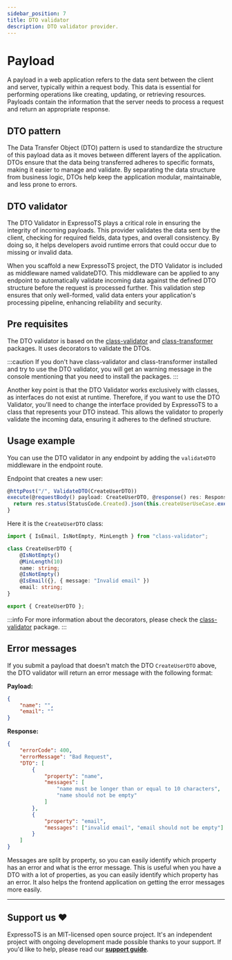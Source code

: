 ```yaml
---
sidebar_position: 7
title: DTO validator
description: DTO validator provider.
---
```


# Payload

A payload in a web application refers to the data sent between the client and server, typically within a request body. This data is essential for performing operations like creating, updating, or retrieving resources. Payloads contain the information that the server needs to process a request and return an appropriate response.

## DTO pattern

The Data Transfer Object (DTO) pattern is used to standardize the structure of this payload data as it moves between different layers of the application. DTOs ensure that the data being transferred adheres to specific formats, making it easier to manage and validate. By separating the data structure from business logic, DTOs help keep the application modular, maintainable, and less prone to errors.

## DTO validator

The DTO Validator in ExpressoTS plays a critical role in ensuring the integrity of incoming payloads. This provider validates the data sent by the client, checking for required fields, data types, and overall consistency. By doing so, it helps developers avoid runtime errors that could occur due to missing or invalid data.

When you scaffold a new ExpressoTS project, the DTO Validator is included as middleware named validateDTO. This middleware can be applied to any endpoint to automatically validate incoming data against the defined DTO structure before the request is processed further. This validation step ensures that only well-formed, valid data enters your application's processing pipeline, enhancing reliability and security.

## Pre requisites

The DTO validator is based on the [class-validator](https://www.npmjs.com/package/class-validator) and [class-transformer](https://www.npmjs.com/package/class-transformer) packages. It uses decorators to validate the DTOs.

:::caution
If you don't have class-validator and class-transformer installed and try to use the DTO validator, you will get an warning message in the console mentioning that you need to install the packages.
:::

Another key point is that the DTO Validator works exclusively with classes, as interfaces do not exist at runtime. Therefore, if you want to use the DTO Validator, you'll need to change the interface provided by ExpressoTS to a class that represents your DTO instead. This allows the validator to properly validate the incoming data, ensuring it adheres to the defined structure.

## Usage example

You can use the DTO validator in any endpoint by adding the `validateDTO` middleware in the endpoint route.

Endpoint that creates a new user:

```typescript
@httpPost("/", ValidateDTO(CreateUserDTO))
execute(@requestBody() payload: CreateUserDTO, @response() res: Response) {
  return res.status(StatusCode.Created).json(this.createUserUseCase.execute(payload));
}
```

Here it is the `CreateUserDTO` class:

```typescript
import { IsEmail, IsNotEmpty, MinLength } from "class-validator";

class CreateUserDTO {
    @IsNotEmpty()
    @MinLength(10)
    name: string;
    @IsNotEmpty()
    @IsEmail({}, { message: "Invalid email" })
    email: string;
}

export { CreateUserDTO };
```

:::info
For more information about the decorators, please check the [class-validator](https://www.npmjs.com/package/class-validator) package.
:::

## Error messages

If you submit a payload that doesn't match the DTO `CreateUserDTO` above, the DTO validator will return an error message with the following format:

**Payload:**

```json title="Invalid payload"
{
    "name": "",
    "email": ""
}
```

**Response:**

```json
{
    "errorCode": 400,
    "errorMessage": "Bad Request",
    "DTO": [
        {
            "property": "name",
            "messages": [
                "name must be longer than or equal to 10 characters",
                "name should not be empty"
            ]
        },
        {
            "property": "email",
            "messages": ["invalid email", "email should not be empty"]
        }
    ]
}
```

Messages are split by property, so you can easily identify which property has an error and what is the error message. This is useful when you have a DTO with a lot of properties, as you can easily identify which property has an error. It also helps the frontend application on getting the error messages more easily.

---

## Support us ❤️

ExpressoTS is an MIT-licensed open source project. It's an independent project with ongoing development made possible thanks to your support.
If you'd like to help, please read our **[support guide](../support-us.mdx)**.
